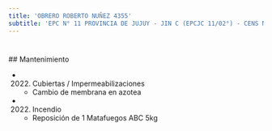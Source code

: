 ```yaml
---
title: 'OBRERO ROBERTO NUÑEZ 4355'
subtitle: 'EPC N° 11 PROVINCIA DE JUJUY - JIN C (EPCJC 11/02°) - CENS N° 29'
---
```


#


 ## Mantenimiento

*  (2022) Cubiertas / Impermeabilizaciones 
    + Cambio de membrana en azotea

*  (2022) Incendio 
    + Reposición de 1 Matafuegos ABC 5kg



